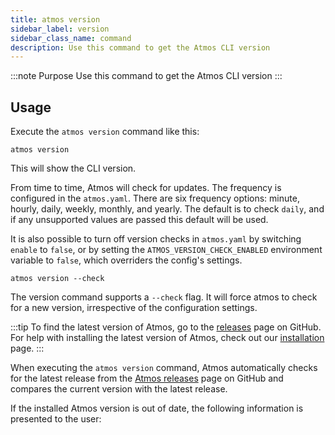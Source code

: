 ```yaml
---
title: atmos version
sidebar_label: version
sidebar_class_name: command
description: Use this command to get the Atmos CLI version
---
```


:::note Purpose
Use this command to get the Atmos CLI version
:::

<Screengrab title="atmos help" slug="atmos-version" />

## Usage

Execute the `atmos version` command like this:

```shell
atmos version
```

This will show the CLI version. 

From time to time, Atmos will check for updates. The frequency is configured in the `atmos.yaml`. There are six frequency options: minute, hourly, daily, weekly, monthly, and yearly. The default is to check `daily`, and if any unsupported values are passed this default will be used.

It is also possible to turn off version checks in `atmos.yaml` by switching `enable` to `false`, or by setting the `ATMOS_VERSION_CHECK_ENABLED` environment variable to `false`, which overriders the config's settings. 

```shell
atmos version --check
```

The version command supports a `--check` flag. 
It will force atmos to check for a new version, irrespective of the configuration settings.  

:::tip
To find the latest version of Atmos, go to the [releases](https://github.com/cloudposse/atmos/releases) page on GitHub.
For help with installing the latest version of Atmos, check out our [installation](/install) page.
:::

When executing the `atmos version` command, Atmos automatically checks for the latest release
from the [Atmos releases](https://github.com/cloudposse/atmos/releases) page on GitHub and compares the current
version with the latest release.

If the installed Atmos version is out of date, the following information is presented to the user:
